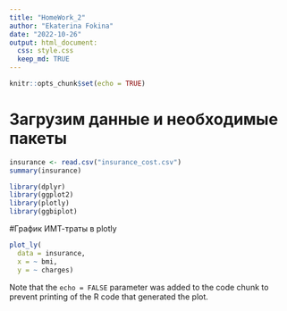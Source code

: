```yaml
---
title: "HomeWork_2"
author: "Ekaterina Fokina"
date: "2022-10-26"
output: html_document:
  css: style.css
  keep_md: TRUE
---
```


```r
knitr::opts_chunk$set(echo = TRUE)
```

# Загрузим данные и необходимые пакеты

```r
insurance <- read.csv("insurance_cost.csv")
summary(insurance)

library(dplyr)
library(ggplot2)
library(plotly)
library(ggbiplot)
```

#График ИМТ-траты в plotly

```r

plot_ly(
  data = insurance,
  x = ~ bmi,
  y = ~ charges)

```

Note that the `echo = FALSE` parameter was added to the code chunk to prevent printing of the R code that generated the plot.
